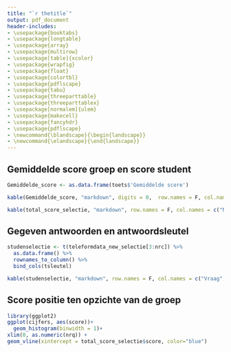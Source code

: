 ```yaml
---
title: "`r thetitle`"
output: pdf_document
header-includes:
- \usepackage{booktabs}
- \usepackage{longtable}
- \usepackage{array}
- \usepackage{multirow}
- \usepackage[table]{xcolor}
- \usepackage{wrapfig}
- \usepackage{float}
- \usepackage{colortbl}
- \usepackage{pdflscape}
- \usepackage{tabu}
- \usepackage{threeparttable}
- \usepackage{threeparttablex}
- \usepackage[normalem]{ulem}
- \usepackage{makecell}
- \usepackage{fancyhdr}
- \usepackage{pdflscape}
- \newcommand{\blandscape}{\begin{landscape}}
- \newcommand{\elandscape}{\end{landscape}}
---
```


\addtolength{\headheight}{0.5cm} 
\pagestyle{fancyplain} 
\lhead{Inzagerapport} 
\rhead{\includegraphics[height=1.2cm]{G:/DSZ/OKZ/OTIR/Toetsen/Werkmap/VUlogo.png}} 
\renewcommand{\headrulewidth}{0pt}

## Gemiddelde score groep en score student

```r

Gemiddelde_score <- as.data.frame(toets$'Gemiddelde score')

kable(Gemiddelde_score, "markdown", digits = 0,  row.names = F, col.names = "Gemiddelde score")

kable(total_score_selectie, "markdown", row.names = F, col.names = c("Naam", "Studentnummer", "Score", "Cijfer"))

```

## Gegeven antwoorden en antwoordsleutel


```r
studenselectie <- t(teleformdata_new_selectie[3:nrc]) %>% 
  as.data.frame() %>% 
  rownames_to_column() %>% 
  bind_cols(tsleutel)

kable(studenselectie, "markdown", row.names = F, col.names = c("Vraag", "Antwoord", "Antwoordsleutel"))

```


## Score positie ten opzichte van de groep

```r
library(ggplot2)
ggplot(cijfers, aes(score))+
  geom_histogram(binwidth = 1)+
xlim(0, as.numeric(nrq)) +
geom_vline(xintercept = total_score_selectie$score, color="blue")

```

